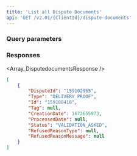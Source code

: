 ```yaml
---
title: 'List all Dispute Documents'  
api: 'GET /v2.01/{ClientId}/dispute-documents'  
---
```





### Query parameters  

<BeforeDate2 />  

<AfterDate2 />  

### Responses  

<AccordionGroup><Accordion title="200">  

<Array_DisputedocumentsResponse /></Accordion></AccordionGroup>  

<ResponseExample>  

```json 200
[
    {
        "DisputeId": "159102965",
        "Type": "DELIVERY_PROOF",
        "Id": "159188418",
        "Tag": null,
        "CreationDate": 1672655973,
        "ProcessedDate": null,
        "Status": "VALIDATION_ASKED",
        "RefusedReasonType": null,
        "RefusedReasonMessage": null
    }
]  

 ```  

</ResponseExample>  

<RequestExample>  
  <PhpListDisputesDocument />
  <NodeListDisputeDocuments />
  <RubyListDisputeDocuments />
  <JavaListAllDisputeDocuments />
  <ListAllDisputeDocumentsPython />
  <NetListAllDisputeDocuments />
</RequestExample>